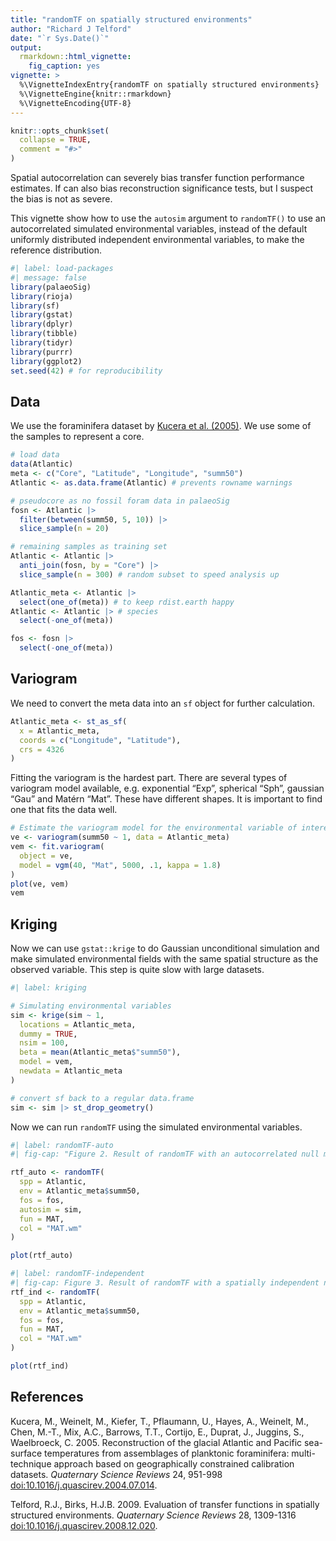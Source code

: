 ```yaml
---
title: "randomTF on spatially structured environments"
author: "Richard J Telford"
date: "`r Sys.Date()`"
output: 
  rmarkdown::html_vignette:
    fig_caption: yes
vignette: >
  %\VignetteIndexEntry{randomTF on spatially structured environments}
  %\VignetteEngine{knitr::rmarkdown}
  %\VignetteEncoding{UTF-8}
---
```

  
```r
knitr::opts_chunk$set(
  collapse = TRUE,
  comment = "#>"
)
```

Spatial autocorrelation can severely bias transfer function performance estimates.
If can also bias reconstruction significance tests, but I suspect the bias is not as severe.

This vignette show how to use the `autosim` argument to `randomTF()` to use an autocorrelated simulated environmental variables, instead of the default uniformly distributed independent environmental variables, to make the reference distribution.

```r
#| label: load-packages
#| message: false
library(palaeoSig)
library(rioja)
library(sf)
library(gstat)
library(dplyr)
library(tibble)
library(tidyr)
library(purrr)
library(ggplot2)
set.seed(42) # for reproducibility
```


## Data

We use the foraminifera dataset by [Kucera et al. (2005)](https://doi.pangaea.de/10.1594/PANGAEA.227322). 
We use some of the samples to represent a core.

```r
# load data
data(Atlantic)
meta <- c("Core", "Latitude", "Longitude", "summ50")
Atlantic <- as.data.frame(Atlantic) # prevents rowname warnings

# pseudocore as no fossil foram data in palaeoSig
fosn <- Atlantic |>
  filter(between(summ50, 5, 10)) |>
  slice_sample(n = 20)

# remaining samples as training set
Atlantic <- Atlantic |>
  anti_join(fosn, by = "Core") |>
  slice_sample(n = 300) # random subset to speed analysis up

Atlantic_meta <- Atlantic |>
  select(one_of(meta)) # to keep rdist.earth happy
Atlantic <- Atlantic |> # species
  select(-one_of(meta))

fos <- fosn |>
  select(-one_of(meta))
```

## Variogram

We need to convert the meta data into an `sf` object for further calculation.

```r
Atlantic_meta <- st_as_sf(
  x = Atlantic_meta,
  coords = c("Longitude", "Latitude"),
  crs = 4326
)
```


Fitting the variogram is the hardest part.
There are several types of variogram model available, e.g. exponential "Exp", spherical "Sph", gaussian "Gau" and Matérn "Mat". 
These have different shapes. 
It is important to find one that fits the data well.

```r
# Estimate the variogram model for the environmental variable of interest
ve <- variogram(summ50 ~ 1, data = Atlantic_meta)
vem <- fit.variogram(
  object = ve,
  model = vgm(40, "Mat", 5000, .1, kappa = 1.8)
)
plot(ve, vem)
vem
```

## Kriging

Now we can use `gstat::krige` to do Gaussian unconditional simulation and make simulated environmental fields with the same spatial structure as the observed variable.
This step is quite slow with large datasets. 

```r
#| label: kriging

# Simulating environmental variables
sim <- krige(sim ~ 1,
  locations = Atlantic_meta,
  dummy = TRUE,
  nsim = 100,
  beta = mean(Atlantic_meta$"summ50"),
  model = vem,
  newdata = Atlantic_meta
)

# convert sf back to a regular data.frame
sim <- sim |> st_drop_geometry()
```

Now we can run `randomTF` using the simulated environmental variables.

```r
#| label: randomTF-auto
#| fig-cap: "Figure 2. Result of randomTF with an autocorrelated null model."

rtf_auto <- randomTF(
  spp = Atlantic,
  env = Atlantic_meta$summ50,
  fos = fos,
  autosim = sim,
  fun = MAT,
  col = "MAT.wm"
)

plot(rtf_auto)
```

```r
#| label: randomTF-independent
#| fig-cap: Figure 3. Result of randomTF with a spatially independent null model.
rtf_ind <- randomTF(
  spp = Atlantic,
  env = Atlantic_meta$summ50,
  fos = fos,
  fun = MAT,
  col = "MAT.wm"
)

plot(rtf_ind)
```


## References
Kucera, M., Weinelt, M., Kiefer, T., Pflaumann, U., Hayes, A., Weinelt, M., Chen, M.-T., Mix, A.C., Barrows, T.T., Cortijo, E., Duprat, J., Juggins, S., Waelbroeck, C. 2005. Reconstruction of the glacial Atlantic and Pacific sea-surface temperatures from assemblages of planktonic foraminifera: multi-technique approach based on geographically constrained calibration datasets. *Quaternary Science Reviews* 24, 951-998 [doi:10.1016/j.quascirev.2004.07.014](https://doi.org/10.1016/j.quascirev.2004.07.014).

Telford, R.J., Birks, H.J.B. 2009. Evaluation of transfer functions in spatially structured environments. *Quaternary Science Reviews* 28, 1309-1316 [doi:10.1016/j.quascirev.2008.12.020](https://doi.org/10.1016/j.quascirev.2008.12.020).  
